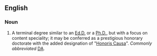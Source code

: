 ==English==

===Noun===
{{en-noun|sg=[[doctor|Doctor]] [[of]] [[arts|Arts]]|pl=[[Doctors of Arts]]}}

#A terminal degree similar to an [[Ed.D.]] or a [[Ph.D.]], but with a focus on content speciality; it may be conferred as a prestigious honorary doctorate with the added designation of "[[Honoris Causa]]". ''Commonly abbreviated'' [[DA]].